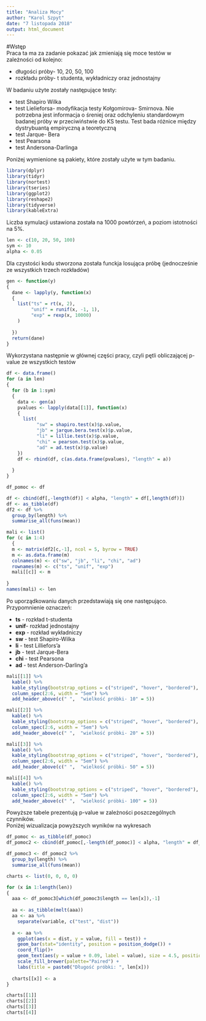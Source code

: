 ```yaml
---
title: "Analiza Mocy"
author: "Karol Szpyt"
date: "7 listopada 2018"
output: html_document
---
```

#Wstęp  
Praca ta ma za zadanie pokazać jak zmieniają się moce testów w zależności od kolejno: 

* długości próby- 10, 20, 50, 100  
* rozkładu próby- t studenta, wykładniczy oraz jednostajny  

W badaniu użyte zostały następujące testy:

 * test Shapiro Wilka  
 * test Lielieforsa- modyfikacja testy Kołgomirova- Smirnova. Nie potrzebna jest informacja o śreniej oraz odchyleniu standardowym badanej próby w przeciwiństwie do KS testu. Test bada różnice między dystrybuantą empiryczną a teoretyczną
 * test Jarque- Bera
 * test Pearsona
 * test Andersona-Darlinga
  
Poniżej wymienione są pakiety, które zostały użyte w tym badaniu.
```r
library(dplyr)
library(tidyr)
library(nortest)
library(tseries)
library(ggplot2)
library(reshape2)
library(tidyverse)
library(kableExtra)
```

Liczba symulacji ustawiona została na 1000 powtórzeń, a poziom istotności na 5%.
```r
len <- c(10, 20, 50, 100)
sym <- 10
alpha <- 0.05
```  
Dla czystości kodu stworzona została funckja losująca próbę (jednocześnie ze wszystkich trzech rozkładów)
```r
gen <- function(y)
{
  dane <- lapply(y, function(x)
  {
    list("ts" = rt(x, 2), 
         "unif" = runif(x, -1, 1), 
         "exp" = rexp(x, 10000)
    )
    
  }) 
  return(dane)
}
```
Wykorzystana następnie w głównej części pracy, czyli pętli obliczającej p-value ze wszystkich testów
```r
df <- data.frame()
for (a in len)
{
  for (b in 1:sym) 
  {
    data <- gen(a)
    pvalues <- lapply(data[[1]], function(x)
    {
      list(
           "sw" = shapiro.test(x)$p.value,
           "jb" = jarque.bera.test(x)$p.value,
           "li" = lillie.test(x)$p.value,
           "chi" = pearson.test(x)$p.value,
           "ad" = ad.test(x)$p.value)
    })
    df <- rbind(df, c(as.data.frame(pvalues), "length" = a))
    
  }
}
```
  
```r
df_pomoc <- df

df <- cbind(df[,-length(df)] < alpha, "length" = df[,length(df)])
df <- as_tibble(df)
df2 <- df %>%
  group_by(length) %>%
  summarise_all(funs(mean))

mali <- list()
for (c in 1:4)
  {
  m <- matrix(df2[c,-1], ncol = 5, byrow = TRUE)
  m <- as.data.frame(m)
  colnames(m) <- c("sw", "jb", "li", "chi", "ad")
  rownames(m) <- c("ts", "unif", "exp")
  mali[[c]] <- m
  
}
names(mali) <- len
```
Po uporządkowaniu danych przedstawiają się one następująco.   
Przypomnienie oznaczeń: 

 * **ts**  - rozkład t-studenta  
 * **unif**- rozkład jednostajny
 * **exp** - rozkład wykładniczy
 * **sw**  - test Shapiro-Wilka
 * **li**  - test Lilliefors'a
 * **jb**  - test Jarque-Bera
 * **chi** - test Pearsona
 * **ad**  - test Anderson-Darling'a  


```r
mali[[1]] %>%
  kable() %>%
  kable_styling(bootstrap_options = c("striped", "hover", "bordered"), full_width = FALSE, position = "float_left") %>%
  column_spec(2:6, width = "5em") %>%
  add_header_above(c(" ",  "wielkość próbki- 10" = 5))

mali[[2]] %>%
  kable() %>%
  kable_styling(bootstrap_options = c("striped", "hover", "bordered"), full_width = FALSE, position = "float_right") %>%
  column_spec(2:6, width = "5em") %>%
  add_header_above(c(" ",  "wielkość próbki- 20" = 5))

mali[[3]] %>%
  kable() %>%
  kable_styling(bootstrap_options = c("striped", "hover", "bordered"), full_width = FALSE, position = "float_left") %>%
  column_spec(2:6, width = "5em") %>%
  add_header_above(c(" ",  "wielkość próbki- 50" = 5))

mali[[4]] %>%
  kable() %>%
  kable_styling(bootstrap_options = c("striped", "hover", "bordered"), full_width = FALSE, position = "right") %>%
  column_spec(2:6, width = "5em") %>%
  add_header_above(c(" ",  "wielkość próbki- 100" = 5))
```    
Powyższe tabele prezentują p-value w zależności poszczególnych czynników.  
Poniżej wizualizacja powyższych wyników na wykresach
```r
df_pomoc <- as_tibble(df_pomoc)
df_pomoc2 <- cbind(df_pomoc[,-length(df_pomoc)] < alpha, "length" = df_pomoc[,length(df_pomoc)])

df_pomoc3 <- df_pomoc2 %>%
  group_by(length) %>%
  summarise_all(funs(mean))

charts <- list(0, 0, 0, 0)

for (x in 1:length(len))
{
  aaa <- df_pomoc3[which(df_pomoc3$length == len[x]),-1]
  
  aa <- as_tibble(melt(aaa))
  aa <- aa %>%
    separate(variable, c("test", "dist"))
  
  a <- aa %>%
    ggplot(aes(x = dist, y = value, fill = test)) + 
    geom_bar(stat="identity", position = position_dodge()) + 
    coord_flip()+
    geom_text(aes(y = value + 0.09, label = value), size = 4.5, position = position_dodge(0.9), hjust = 1, color = "black") +
    scale_fill_brewer(palette="Paired") +
    labs(title = paste0("Długość próbki: ", len[x]))
  
  charts[[x]] <- a
}
```
```r
charts[[1]]
charts[[2]]
charts[[3]]
charts[[4]]
```





